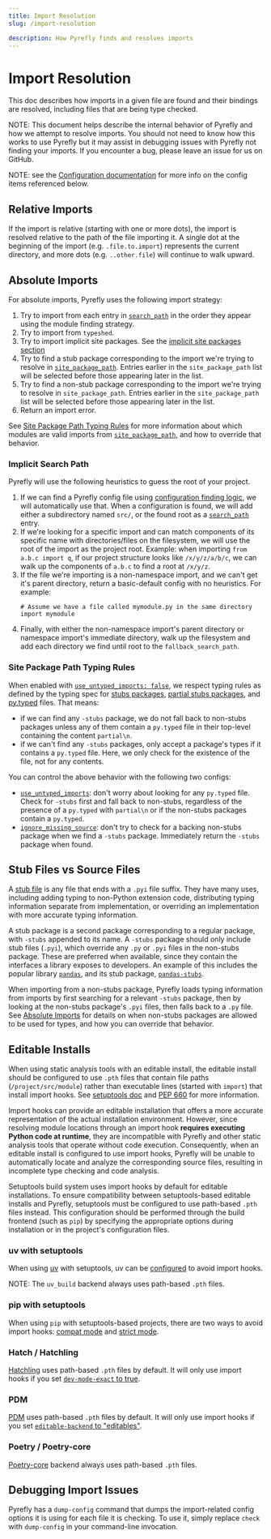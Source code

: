 ```yaml
---
title: Import Resolution
slug: /import-resolution

description: How Pyrefly finds and resolves imports
---
```


# Import Resolution

This doc describes how imports in a given file are found and their bindings are
resolved, including files that are being type checked.

NOTE: This document helps describe the internal behavior of Pyrefly and how we attempt to resolve imports. You should not need to know how this works to use Pyrefly but it may assist in debugging issues with Pyrefly not finding your imports. If you encounter a bug, please leave an issue for us on GitHub.

NOTE: see the [Configuration documentation](./configuration.mdx) for more info on
the config items referenced below.

## Relative Imports

If the import is relative (starting with one or more dots), the import is
resolved relative to the path of the file importing it. A single dot at the
beginning of the import (e.g. `.file.to.import`) represents the current
directory, and more dots (e.g. `..other.file`) will continue to walk upward.

## Absolute Imports

For absolute imports, Pyrefly uses the following import strategy:

1. Try to import from each entry in [`search_path`](./configuration.mdx#search_path) in the order they appear
   using the module finding strategy.
2. Try to import from `typeshed`.
3. Try to import implicit site packages. See the [implicit site packages section](#implicit-search-path)
4. Try to find a stub package corresponding to the import we're trying to resolve in
   [`site_package_path`](./configuration.mdx#site_package_path).
   Entries earlier in the `site_package_path` list will be selected before those appearing later in the list.
4. Try to find a non-stub package corresponding to the import we're trying to resolve in `site_package_path`.
   Entries earlier in the `site_package_path` list will be selected before those appearing later in the list.
5. Return an import error.

See [Site Package Path Typing Rules](#site-package-path-typing-rules) for more information about which
modules are valid imports from [`site_package_path`](./configuration.mdx#site_package_path), and
how to override that behavior.

### Implicit Search Path

Pyrefly will use the following heuristics to guess
the root of your project.

1. If we can find a Pyrefly config file using
   [configuration finding logic](./configuration.mdx#configuration-finding), we will automatically
   use that. When a configuration
   is found, we will add either a subdirectory named `src/`, or the found root as a
   [`search_path`](configuration.mdx#search_path) entry.
2. If we're looking for a specific import and can match components of its specific name
   with directories/files on the filesystem, we will use the root of the import as the
   project root. Example: when importing `from a.b.c import q`, if our project structure
   looks like `/x/y/z/a/b/c`, we can walk up the components of `a.b.c` to find a root at
   `/x/y/z`.
3. If the file we're importing is a non-namespace import, and we can't get it's parent
   directory, return a basic-default config with no heuristics. For example:
   ```
   # Assume we have a file called mymodule.py in the same directory
   import mymodule
   ```
4. Finally, with either the non-namespace import's parent directory or namespace import's
   immediate directory, walk up the filesystem and add each directory we find until
   root to the `fallback_search_path`.

### Site Package Path Typing Rules

When enabled with [`use_untyped_imports: false`](configuration.mdx#use_untyped_imports), we respect
typing rules as defined by the typing spec for
[stubs packages](https://typing.python.org/en/latest/spec/distributing.html#stub-only-packages),
[partial stubs packages](https://typing.python.org/en/latest/spec/distributing.html#partial-stub-packages),
and [py.typed](https://typing.python.org/en/latest/spec/distributing.html#packaging-type-information) files.
That means:
- if we can find any `-stubs` package, we do not fall back to non-stubs packages unless any of them contain a
  `py.typed` file in their top-level containing the content `partial\n`.
- if we can't find any `-stubs` packages, only accept a package's types if it contains a `py.typed` file. Here,
  we only check for the existence of the file, not for any contents.

You can control the above behavior with the following two configs:
- [`use_untyped_imports`](./configuration.mdx#use_untyped_imports): don't worry about looking for any `py.typed`
  file. Check for `-stubs` first and fall back to non-stubs, regardless of the presence of a `py.typed` with
  `partial\n` or if the non-stubs packages contain a `py.typed`.
- [`ignore_missing_source`](./configuration.mdx#ignore_missing_source): don't try to check for a backing non-stubs
  package when we find a `-stubs` package. Immediately return the `-stubs` package when found.

## Stub Files vs Source Files

A
[stub file](https://typing.python.org/en/latest/spec/distributing.html#stub-files)
is any file that ends with a `.pyi` file suffix. They have many uses, including
adding typing to non-Python extension code, distributing typing information
separate from implementation, or overriding an implementation with more accurate
typing information.

A stub package is a second package corresponding to a regular package, with `-stubs`
appended to its name. A `-stubs` package should only include stub files (`.pyi`),
which override any `.py` or `.pyi` files in the non-stubs package. These are preferred
when available, since they contain the interfaces a library exposes to developers. An
example of this includes the popular library [`pandas`](https://github.com/pandas-dev/pandas),
and its stub package, [`pandas-stubs`](https://github.com/pandas-dev/pandas-stubs).

When importing from a non-stubs package, Pyrefly loads typing information from
imports by first searching for a relevant `-stubs` package, then by looking at
the non-stubs package's `.pyi` files, then falls back to a `.py` file. See
[Absolute Imports](#absolute-imports) for details on when non-stubs packages
are allowed to be used for types, and how you can override that behavior.

## Editable Installs

When using static analysis tools with an editable install, the editable install should be configured to use `.pth`
files that contain file paths (`/project/src/module`) rather than executable lines (started with `import`) that
install import hooks. See [setuptools doc](https://setuptools.pypa.io/en/latest/userguide/development_mode.html)
and [PEP 660](https://peps.python.org/pep-0660/) for more information.

Import hooks can provide an editable installation that offers a more accurate representation of the actual installation
environment. However, since resolving module locations through an import hook
**requires executing Python code at runtime**, they are incompatible with Pyrefly and other static analysis tools that
operate without code execution. Consequently, when an editable install is configured to use import hooks, Pyrefly
will be unable to automatically locate and analyze the corresponding source files, resulting in incomplete type checking and
code analysis.

Setuptools build system uses import hooks by default for editable installations. To ensure compatibility between
setuptools-based editable installs and Pyrefly, setuptools must be configured to use path-based `.pth` files instead.
This configuration should be performed through the build frontend (such as `pip`) by specifying the appropriate
options during installation or in the project's configuration files.

### uv with setuptools

When using [uv](https://docs.astral.sh/uv/) with setuptools, uv can be
[configured](https://docs.astral.sh/uv/reference/settings/#config-settings) to avoid import hooks.

NOTE: The `uv_build` backend always uses path-based `.pth` files.

### pip with setuptools
When using `pip` with setuptools-based projects, there are two ways to avoid import hooks:
[compat mode](https://setuptools.pypa.io/en/latest/userguide/development_mode.html#legacy-behavior)
and [strict mode](https://setuptools.pypa.io/en/latest/userguide/development_mode.html#strict-editable-installs).

### Hatch / Hatchling

[Hatchling](https://hatch.pypa.io/1.9/config/build/) uses path-based `.pth` files by default.
It will only use import hooks if you set [`dev-mode-exact` to true](https://hatch.pypa.io/latest/config/build/#dev-mode).

### PDM

[PDM](https://backend.pdm-project.org/) uses path-based `.pth` files by default.
It will only use import hooks if you set
[`editable-backend` to "editables"](https://backend.pdm-project.org/build_config/#choose-the-editable-build-format).

### Poetry / Poetry-core
[Poetry-core](https://github.com/python-poetry/poetry-core) backend always uses path-based `.pth` files.

## Debugging Import Issues

Pyrefly has a `dump-config` command that dumps the import-related config options it is using for
each file it is checking. To use it, simply replace `check` with `dump-config` in your
command-line invocation.
